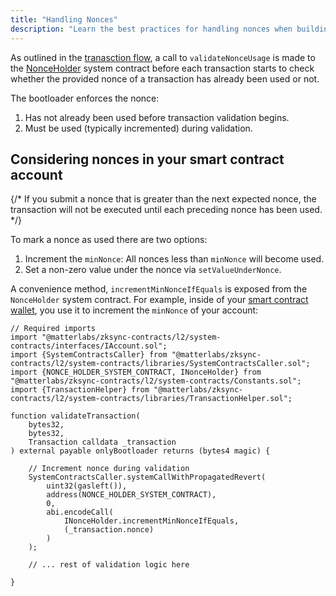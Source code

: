 ```yaml
---
title: "Handling Nonces"
description: "Learn the best practices for handling nonces when building smart contract accounts on Abstract."
---
```


As outlined in the [tranasction flow](/transaction-flow), a call to `validateNonceUsage`
is made to the [NonceHolder](/how-abstract-works/system-contracts/list-of-system-contracts#nonceholder) system contract
before each transaction starts to check whether the provided nonce
of a transaction has already been used or not.

The bootloader enforces the nonce:

1. Has not already been used before transaction validation begins.
2. Must be used (typically incremented) during validation.

## Considering nonces in your smart contract account

{/* If you submit a nonce that is greater than the next expected nonce, the transaction will not be executed until each preceding nonce has been used. */}

To mark a nonce as used there are two options:

1. Increment the `minNonce`: All nonces less than `minNonce` will become used.
2. Set a non-zero value under the nonce via `setValueUnderNonce`.

A convenience method, `incrementMinNonceIfEquals` is exposed
from the `NonceHolder` system contract. For example, inside of your [smart contract wallet](/how-abstract-works/native-account-abstraction/smart-contract-wallets),
you use it to increment the `minNonce` of your account:

```solidity
// Required imports
import "@matterlabs/zksync-contracts/l2/system-contracts/interfaces/IAccount.sol";
import {SystemContractsCaller} from "@matterlabs/zksync-contracts/l2/system-contracts/libraries/SystemContractsCaller.sol";
import {NONCE_HOLDER_SYSTEM_CONTRACT, INonceHolder} from "@matterlabs/zksync-contracts/l2/system-contracts/Constants.sol";
import {TransactionHelper} from "@matterlabs/zksync-contracts/l2/system-contracts/libraries/TransactionHelper.sol";

function validateTransaction(
    bytes32,
    bytes32,
    Transaction calldata _transaction
) external payable onlyBootloader returns (bytes4 magic) {

    // Increment nonce during validation
    SystemContractsCaller.systemCallWithPropagatedRevert(
        uint32(gasleft()),
        address(NONCE_HOLDER_SYSTEM_CONTRACT),
        0,
        abi.encodeCall(
            INonceHolder.incrementMinNonceIfEquals,
            (_transaction.nonce)
        )
    );

    // ... rest of validation logic here

}
```
